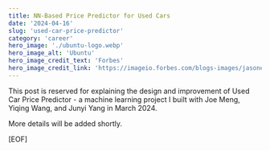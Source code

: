 ```yaml
---
title: NN-Based Price Predictor for Used Cars
date: '2024-04-16'
slug: 'used-car-price-predictor'
category: 'career'
hero_image: './ubuntu-logo.webp'
hero_image_alt: 'Ubuntu'
hero_image_credit_text: 'Forbes'
hero_image_credit_link: 'https://imageio.forbes.com/blogs-images/jasonevangelho/files/2018/07/ubuntu-logo.jpg?format=jpg&width=1440'
---
```


This post is reserved for explaining the design and improvement of Used Car Price Predictor - a machine learning project I built with Joe Meng, Yiqing Wang, and Junyi Yang in March 2024.

More details will be added shortly.

[EOF]